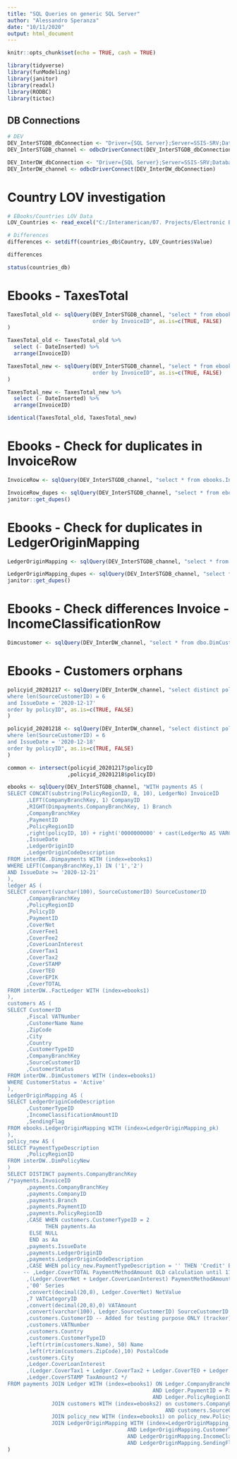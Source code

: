 ```yaml
---
title: "SQL Queries on generic SQL Server"
author: "Alessandro Speranza"
date: "10/11/2020"
output: html_document
---
```


```r
knitr::opts_chunk$set(echo = TRUE, cash = TRUE)
```

```r
library(tidyverse)
library(funModeling)
library(janitor)
library(readxl)
library(RODBC)
library(tictoc)
```

## DB Connections

```r
# DEV
DEV_InterSTGDB_dbConnection <- "Driver={SQL Server};Server=SSIS-SRV;Database=InterSTGDB;Trusted_Connection=yes"
DEV_InterSTGDB_channel <- odbcDriverConnect(DEV_InterSTGDB_dbConnection)

DEV_InterDW_dbConnection <- "Driver={SQL Server};Server=SSIS-SRV;Database=InterDW;Trusted_Connection=yes"
DEV_InterDW_channel <- odbcDriverConnect(DEV_InterDW_dbConnection)
```

# Country LOV investigation

```r
# EBooks/Countries LOV Data
LOV_Countries <- read_excel("C:/Interamerican/07. Projects/Electronic Books (e-books)/ETL/LOVs - Country/Countries.xlsx")
```

```r
# Differences 
differences <- setdiff(countries_db$Country, LOV_Countries$Value)

differences
```

```r
status(countries_db)
```

# Ebooks - TaxesTotal

```r
TaxesTotal_old <- sqlQuery(DEV_InterSTGDB_channel, "select * from ebooks.TaxesTotal
                           order by InvoiceID", as.is=c(TRUE, FALSE)
)

TaxesTotal_old <- TaxesTotal_old %>% 
  select (- DateInserted) %>% 
  arrange(InvoiceID)
```

```r
TaxesTotal_new <- sqlQuery(DEV_InterSTGDB_channel, "select * from ebooks.TaxesTotal
                           order by InvoiceID", as.is=c(TRUE, FALSE)
)

TaxesTotal_new <- TaxesTotal_new %>% 
  select (- DateInserted) %>% 
  arrange(InvoiceID)
```

```r
identical(TaxesTotal_old, TaxesTotal_new)
```

# Ebooks - Check for duplicates in InvoiceRow

```r
InvoiceRow <- sqlQuery(DEV_InterSTGDB_channel, "select * from ebooks.InvoiceRow", as.is=c(TRUE, FALSE))

InvoiceRow_dupes <- sqlQuery(DEV_InterSTGDB_channel, "select * from ebooks.InvoiceRow", as.is=c(TRUE, FALSE)) %>% 
janitor::get_dupes()  
```


# Ebooks - Check for duplicates in LedgerOriginMapping

```r
LedgerOriginMapping <- sqlQuery(DEV_InterSTGDB_channel, "select * from ebooks.LedgerOriginMapping", as.is=c(TRUE, FALSE))
```


```r
LedgerOriginMapping_dupes <- sqlQuery(DEV_InterSTGDB_channel, "select * from ebooks.LedgerOriginMapping", as.is=c(TRUE, FALSE)) %>% 
janitor::get_dupes()  
```

# Ebooks - Check differences Invoice - IncomeClassificationRow

```r
Dimcustomer <- sqlQuery(DEV_InterDW_channel, "select * from dbo.DimCustomers", as.is=c(TRUE, FALSE))
```

# Ebooks - Customers orphans

```r
policyid_20201217 <- sqlQuery(DEV_InterDW_channel, "select distinct policyID from FactLedger
where len(SourceCustomerID) = 6
and IssueDate = '2020-12-17' 
order by policyID", as.is=c(TRUE, FALSE)
)

policyid_20201218 <- sqlQuery(DEV_InterDW_channel, "select distinct policyID from FactLedger
where len(SourceCustomerID) = 6
and IssueDate = '2020-12-18' 
order by policyID", as.is=c(TRUE, FALSE)
)

common <- intersect(policyid_20201217$policyID
                   ,policyid_20201218$policyID)
```

```r
ebooks <- sqlQuery(DEV_InterSTGDB_channel, "WITH payments AS (  
SELECT CONCAT(substring(PolicyRegionID, 8, 10), LedgerNo) InvoiceID      
      ,LEFT(CompanyBranchKey, 1) CompanyID 
	  ,RIGHT(Dimpayments.CompanyBranchKey, 1) Branch
	  ,CompanyBranchKey      
	  ,PaymentID      
	  ,PolicyRegionID       
	  ,right(policyID, 10) + right('0000000000' + cast(LedgerNo AS VARCHAR(10)), 10) Aa     
	  ,IssueDate      
	  ,LedgerOriginID
	  ,LedgerOriginCodeDescription
FROM interDW..Dimpayments WITH (index=ebooks1)  
WHERE LEFT(CompanyBranchKey,1) IN ('1','2')
AND IssueDate >= '2020-12-21'
),
ledger AS (  
SELECT convert(varchar(100), SourceCustomerID) SourceCustomerID 
      ,CompanyBranchKey     
      ,PolicyRegionID
	  ,PolicyID
      ,PaymentID     
      ,CoverNet     
      ,CoverFee1
      ,CoverFee2
      ,CoverLoanInterest     
      ,CoverTax1     
      ,CoverTax2
      ,CoverSTAMP
      ,CoverTEO
      ,CoverEPIK
	  ,CoverTOTAL
FROM interDW..FactLedger WITH (index=ebooks1)
),  
customers AS (  
SELECT CustomerID     
      ,Fiscal VATNumber     
      ,CustomerName Name     
      ,ZipCode     
      ,City
      ,Country
	  ,CustomerTypeID
      ,CompanyBranchKey     
      ,SourceCustomerID     
      ,CustomerStatus
FROM interDW..DimCustomers WITH (index=ebooks1) 
WHERE CustomerStatus = 'Active'
),
LedgerOriginMapping AS (
SELECT LedgerOriginCodeDescription
      ,CustomerTypeID
	  ,IncomeClassificationAmountID
	  ,SendingFlag
FROM ebooks.LedgerOriginMapping WITH (index=LedgerOriginMapping_pk)
),
policy_new AS (
SELECT PaymentTypeDescription
      ,PolicyRegionID
FROM interDW..DimPolicyNew
)
SELECT DISTINCT payments.CompanyBranchKey
/*payments.InvoiceID 
      ,payments.CompanyBranchKey
      ,payments.CompanyID 
	  ,payments.Branch 
      ,payments.PaymentID     
      ,payments.PolicyRegionID      
      ,CASE WHEN customers.CustomerTypeID = 2 
	        THEN payments.Aa
       ELSE NULL
       END as Aa	   
      ,payments.IssueDate     
      ,payments.LedgerOriginID
	  ,payments.LedgerOriginCodeDescription
	  ,CASE WHEN policy_new.PaymentTypeDescription = '' THEN 'Credit' ELSE policy_new.PaymentTypeDescription END PaymentTypeDescription
     -- ,Ledger.CoverTOTAL PaymentMethodAmount OLD calculation until 11/12/2020
	  ,(Ledger.CoverNet + Ledger.CoverLoanInterest) PaymentMethodAmount -- NEW calculation since 11/12/2020
      ,'00' Series	  
      ,convert(decimal(20,8), Ledger.CoverNet) NetValue   
      ,7 VATCategoryID  
      ,convert(decimal(20,8),0) VATAmount
      ,convert(varchar(100), Ledger.SourceCustomerID) SourceCustomerID
	  ,customers.CustomerID -- Added for testing purpose ONLY (tracker) 15/12/2020	  
      ,customers.VATNumber  
      ,customers.Country 
	  ,customers.CustomerTypeID
      ,left(rtrim(customers.Name), 50) Name 
      ,left(rtrim(customers.ZipCode),10) PostalCode  
      ,customers.City  
      ,Ledger.CoverLoanInterest	  
      ,(Ledger.CoverTax1 + Ledger.CoverTax2 + Ledger.CoverTEO + Ledger.CoverEPIK) TaxAmount1 
	  ,Ledger.CoverSTAMP TaxAmount2 */
FROM payments JOIN Ledger WITH (index=ebooks1) ON Ledger.CompanyBranchKey = Payments.CompanyBranchKey             
                                              AND Ledger.PaymentID = Payments.PaymentID             
                                              AND Ledger.PolicyRegionID = Payments.PolicyRegionID  
			  JOIN customers WITH (index=ebooks2) on customers.CompanyBranchKey = Ledger.CompanyBranchKey              
                                                  AND customers.SourceCustomerID = Ledger.SourceCustomerID      
              JOIN policy_new WITH (index=ebooks1) on policy_new.PolicyRegionID = Payments.PolicyRegionID
			  JOIN LedgerOriginMapping WITH (index=LedgerOriginMapping_pk) ON LedgerOriginMapping.LedgerOriginCodeDescription = payments.LedgerOriginCodeDescription
                                      AND LedgerOriginMapping.CustomerTypeID = customers.CustomerTypeID
						              AND LedgerOriginMapping.IncomeClassificationAmountID = 1
									  AND LedgerOriginMapping.SendingFlag = 1", as.is=c(TRUE, FALSE)
)
```

